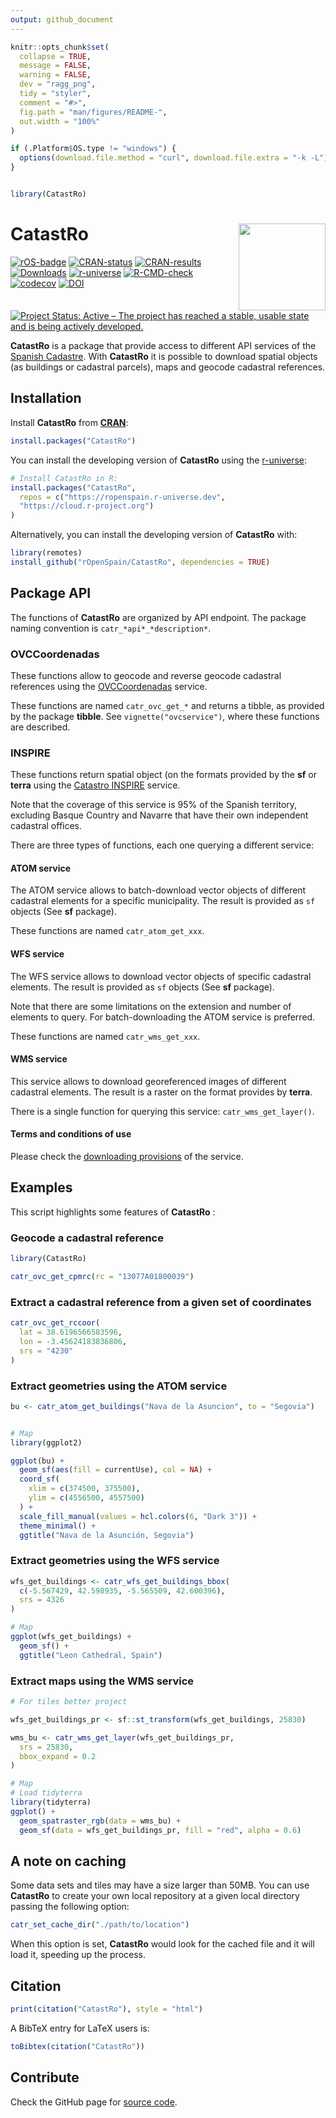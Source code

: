 ```yaml
---
output: github_document
---
```


<!-- README.md is generated from README.Rmd. Please edit that file -->

```r
knitr::opts_chunk$set(
  collapse = TRUE,
  message = FALSE,
  warning = FALSE,
  dev = "ragg_png",
  tidy = "styler",
  comment = "#>",
  fig.path = "man/figures/README-",
  out.width = "100%"
)

if (.Platform$OS.type != "windows") {
  options(download.file.method = "curl", download.file.extra = "-k -L")
}


library(CatastRo)
```

# CatastRo <a href="https://ropenspain.github.io/CatastRo/"><img src="man/figures/logo.png" align="right" height="139"/></a>

<!-- badges: start -->

[![rOS-badge](https://ropenspain.github.io/rostemplate/reference/figures/ropenspain-badge.svg)](https://ropenspain.es/)
[![CRAN-status](https://www.r-pkg.org/badges/version/CatastRo)](https://CRAN.R-project.org/package=CatastRo)
[![CRAN-results](https://badges.cranchecks.info/worst/CatastRo.svg)](https://cran.r-project.org/web/checks/check_results_CatastRo.html)
[![Downloads](https://cranlogs.r-pkg.org/badges/CatastRo)](https://CRAN.R-project.org/package=CatastRo)
[![r-universe](https://ropenspain.r-universe.dev/badges/CatastRo)](https://ropenspain.r-universe.dev/CatastRo)
[![R-CMD-check](https://github.com/rOpenSpain/CatastRo/workflows/R-CMD-check/badge.svg)](https://github.com/rOpenSpain/CatastRo/actions?query=workflow%3AR-CMD-check)
[![codecov](https://codecov.io/gh/rOpenSpain/CatastRo/branch/master/graph/badge.svg?token=6L01BKLL85)](https://app.codecov.io/gh/rOpenSpain/CatastRo)
[![DOI](https://img.shields.io/badge/DOI-10.5281/zenodo.6044091-blue)](https://doi.org/10.5281/zenodo.6044091)
[![Project Status: Active – The project has reached a stable, usable state and
is being actively
developed.](https://www.repostatus.org/badges/latest/active.svg)](https://www.repostatus.org/#active)

<!-- badges: end -->

**CatastRo** is a package that provide access to different API services of the
[Spanish Cadastre](https://www.sedecatastro.gob.es/). With **CatastRo** it is
possible to download spatial objects (as buildings or cadastral parcels), maps
and geocode cadastral references.

## Installation

Install **CatastRo** from
[**CRAN**](https://CRAN.R-project.org/package=CatastRo):

```r
install.packages("CatastRo")
```

You can install the developing version of **CatastRo** using the
[r-universe](https://ropenspain.r-universe.dev/CatastRo):

```r
# Install CatastRo in R:
install.packages("CatastRo",
  repos = c("https://ropenspain.r-universe.dev", 
  "https://cloud.r-project.org")
)
```

Alternatively, you can install the developing version of **CatastRo** with:

```r
library(remotes)
install_github("rOpenSpain/CatastRo", dependencies = TRUE)
```

## Package API

The functions of **CatastRo** are organized by API endpoint. The package naming
convention is `catr_*api*_*description*`.

### OVCCoordenadas

These functions allow to geocode and reverse geocode cadastral references using
the
[OVCCoordenadas](https://ovc.catastro.meh.es/ovcservweb/OVCSWLocalizacionRC/OVCCoordenadas.asmx)
service.

These functions are named `catr_ovc_get_*` and returns a tibble, as provided by
the package **tibble**. See `vignette("ovcservice")`, where these functions are
described.

### INSPIRE

These functions return spatial object (on the formats provided by the **sf** or
**terra** using the [Catastro
INSPIRE](https://www.catastro.minhap.es/webinspire/index.html) service.

Note that the coverage of this service is 95% of the Spanish territory,
excluding Basque Country and Navarre that have their own independent cadastral
offices.

There are three types of functions, each one querying a different service:

#### ATOM service

The ATOM service allows to batch-download vector objects of different cadastral
elements for a specific municipality. The result is provided as `sf` objects
(See **sf** package).

These functions are named `catr_atom_get_xxx`.

#### WFS service

The WFS service allows to download vector objects of specific cadastral
elements. The result is provided as `sf` objects (See **sf** package).

Note that there are some limitations on the extension and number of elements to
query. For batch-downloading the ATOM service is preferred.

These functions are named `catr_wms_get_xxx`.

#### WMS service

This service allows to download georeferenced images of different cadastral
elements. The result is a raster on the format provides by **terra**.

There is a single function for querying this service: `catr_wms_get_layer()`.

#### Terms and conditions of use

Please check the [downloading
provisions](https://www.catastro.minhap.es/webinspire/documentos/Licencia.pdf)
of the service.

## Examples

This script highlights some features of **CatastRo** :

### Geocode a cadastral reference

```r
library(CatastRo)

catr_ovc_get_cpmrc(rc = "13077A01800039")
```

### Extract a cadastral reference from a given set of coordinates

```r
catr_ovc_get_rccoor(
  lat = 38.6196566583596,
  lon = -3.45624183836806,
  srs = "4230"
)
```

### Extract geometries using the ATOM service

```r
bu <- catr_atom_get_buildings("Nava de la Asuncion", to = "Segovia")


# Map
library(ggplot2)

ggplot(bu) +
  geom_sf(aes(fill = currentUse), col = NA) +
  coord_sf(
    xlim = c(374500, 375500),
    ylim = c(4556500, 4557500)
  ) +
  scale_fill_manual(values = hcl.colors(6, "Dark 3")) +
  theme_minimal() +
  ggtitle("Nava de la Asunción, Segovia")
```

### Extract geometries using the WFS service

```r
wfs_get_buildings <- catr_wfs_get_buildings_bbox(
  c(-5.567429, 42.598935, -5.565509, 42.600396),
  srs = 4326
)

# Map
ggplot(wfs_get_buildings) +
  geom_sf() +
  ggtitle("Leon Cathedral, Spain")
```

### Extract maps using the WMS service

```r
# For tiles better project

wfs_get_buildings_pr <- sf::st_transform(wfs_get_buildings, 25830)

wms_bu <- catr_wms_get_layer(wfs_get_buildings_pr,
  srs = 25830,
  bbox_expand = 0.2
)

# Map
# Load tidyterra
library(tidyterra)
ggplot() +
  geom_spatraster_rgb(data = wms_bu) +
  geom_sf(data = wfs_get_buildings_pr, fill = "red", alpha = 0.6)
```

## A note on caching

Some data sets and tiles may have a size larger than 50MB. You can use
**CatastRo** to create your own local repository at a given local directory
passing the following option:

```r
catr_set_cache_dir("./path/to/location")
```

When this option is set, **CatastRo** would look for the cached file and it will
load it, speeding up the process.

## Citation

```r
print(citation("CatastRo"), style = "html")
```

A BibTeX entry for LaTeX users is:

```r
toBibtex(citation("CatastRo"))
```

## Contribute

Check the GitHub page for [source
code](https://github.com/ropenspain/CatastRo/).

